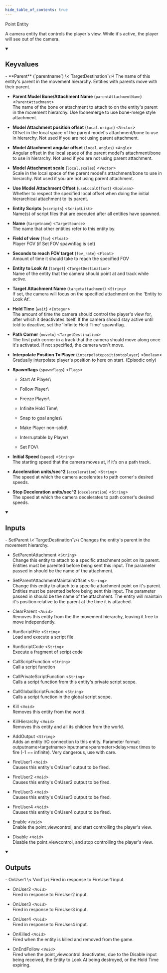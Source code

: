 ```yaml
---
hide_table_of_contents: true
---
```


<!---
!!!!!!
THIS PAGE IS AUTOGENERATED FROM GAME FGD DEFINITIONS!
DO NOT EDIT MANUALLY!
!!!!!!

In order to make edits, you can make an annotation file in /fgd_dump_overrides
-->


Point Entity

A camera entity that controls the player's view. While it's active, the player will see out of the camera.

<details open>
<summary><h2>Keyvalues</h2></summary>
- **Parent** (`parentname`) \<`TargetDestination`\>\
The name of this entity's parent in the movement hierarchy. Entities with parents move with their parent.

- **Parent Model Bone/Attachment Name** (`parentAttachmentName`) \<`ParentAttachment`\>\
The name of the bone or attachment to attach to on the entity's parent in the movement hierarchy. Use !bonemerge to use bone-merge style attachment.

- **Model Attachment position offset** (`local.origin`) \<`Vector`\>\
Offset in the local space of the parent model's attachment/bone to use in hierarchy. Not used if you are not using parent attachment.

- **Model Attachment angular offset** (`local.angles`) \<`Angle`\>\
Angular offset in the local space of the parent model's attachment/bone to use in hierarchy. Not used if you are not using parent attachment.

- **Model Attachment scale** (`local.scales`) \<`Vector`\>\
Scale in the local space of the parent model's attachment/bone to use in hierarchy. Not used if you are not using parent attachment.

- **Use Model Attachment Offset** (`useLocalOffset`) \<`Boolean`\>\
Whether to respect the specified local offset when doing the initial hierarchical attachment to its parent.

- **Entity Scripts** (`vscripts`) \<`ScriptList`\>\
Name(s) of script files that are executed after all entities have spawned.

- **Name** (`targetname`) \<`TargetSource`\>\
The name that other entities refer to this entity by.

- **Field of view** (`fov`) \<`Float`\>\
Player FOV (if Set FOV spawnflag is set)

- **Seconds to reach FOV target** (`fov_rate`) \<`Float`\>\
Amount of time it should take to reach the specified FOV

- **Entity to Look At** (`target`) \<`TargetDestination`\>\
Name of the entity that the camera should point at and track while active.

- **Target Attachment Name** (`targetattachment`) \<`String`\>\
If set, the camera will focus on the specified attachment on the 'Entity to Look At'.

- **Hold Time** (`wait`) \<`Integer`\>\
The amount of time the camera should control the player's view for, after which it deactivates itself. If the camera should stay active until told to deactive, set the 'Infinite Hold Time' spawnflag.

- **Path Corner** (`moveto`) \<`TargetDestination`\>\
The first path corner in a track that the camera should move along once it's activated. If not specified, the camera won't move.

- **Interpolate Position To Player** (`interpolatepositiontoplayer`) \<`Boolean`\>\
Gradually interpolate player's position to here on start. (Episodic only)

- **Spawnflags** (`spawnflags`) \<`Flags`\>
  - Start At Player\
    
  - Follow Player\
    
  - Freeze Player\
    
  - Infinite Hold Time\
    
  - Snap to goal angles\
    
  - Make Player non-solid\
    
  - Interruptable by Player\
    
  - Set FOV\
    


- **Initial Speed** (`speed`) \<`String`\>\
The starting speed that the camera moves at, if it's on a path track.

- **Acceleration units/sec^2** (`acceleration`) \<`String`\>\
The speed at which the camera accelerates to path corner's desired speeds.

- **Stop Deceleration units/sec^2** (`deceleration`) \<`String`\>\
The speed at which the camera decelerates to path corner's desired speeds.


 </details>
<details open>
<summary><h2>Inputs</h2></summary>
- SetParent \<`TargetDestination`\>\
Changes the entity's parent in the movement hierarchy.

- SetParentAttachment \<`String`\>\
Change this entity to attach to a specific attachment point on its parent. Entities must be parented before being sent this input. The parameter passed in should be the name of the attachment.

- SetParentAttachmentMaintainOffset \<`String`\>\
Change this entity to attach to a specific attachment point on it's parent. Entities must be parented before being sent this input. The parameter passed in should be the name of the attachment. The entity will maintain it's position relative to the parent at the time it is attached.

- ClearParent \<`Void`\>\
Removes this entity from the the movement hierarchy, leaving it free to move independently.

- RunScriptFile \<`String`\>\
Load and execute a script file

- RunScriptCode \<`String`\>\
Execute a fragment of script code

- CallScriptFunction \<`String`\>\
Call a script function

- CallPrivateScriptFunction \<`String`\>\
Calls a script function from this entity's private script scope.

- CallGlobalScriptFunction \<`String`\>\
Calls a script function in the global script scope.

- Kill \<`Void`\>\
Removes this entity from the world.

- KillHierarchy \<`Void`\>\
Removes this entity and all its children from the world.

- AddOutput \<`String`\>\
Adds an entity I/O connection to this entity. Parameter format: outputname&gt;targetname>inputname&gt;parameter&gt;delay&gt;max times to fire (-1 == infinite). Very dangerous, use with care.

- FireUser1 \<`Void`\>\
Causes this entity's OnUser1 output to be fired.

- FireUser2 \<`Void`\>\
Causes this entity's OnUser2 output to be fired.

- FireUser3 \<`Void`\>\
Causes this entity's OnUser3 output to be fired.

- FireUser4 \<`Void`\>\
Causes this entity's OnUser4 output to be fired.

- Enable \<`Void`\>\
Enable the point_viewcontrol, and start controlling the player's view.

- Disable \<`Void`\>\
Disable the point_viewcontrol, and stop controlling the player's view.


 </details>
<details open>
<summary><h2>Outputs</h2></summary>
- OnUser1 \<`Void`\>\
Fired in response to FireUser1 input.

- OnUser2 \<`Void`\>\
Fired in response to FireUser2 input.

- OnUser3 \<`Void`\>\
Fired in response to FireUser3 input.

- OnUser4 \<`Void`\>\
Fired in response to FireUser4 input.

- OnKilled \<`Void`\>\
Fired when the entity is killed and removed from the game.

- OnEndFollow \<`Void`\>\
Fired when the point_viewcontrol deactivates, due to the Disable input being received, the Entity to Look At being destroyed, or the Hold Time expiring.


 </details>